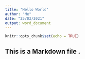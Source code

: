 ```yaml
---
title: "Hello World"
author: "Me"
date: "25/03/2021"
output: word_document
---
```


```r
knitr::opts_chunk$set(echo = TRUE)
```

## This is a Markdown file .